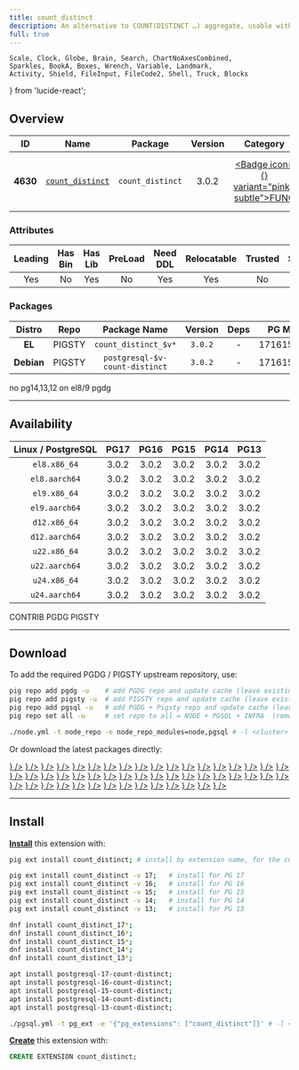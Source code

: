 ```yaml
---
title: count_distinct
description: An alternative to COUNT(DISTINCT …) aggregate, usable with HashAggregate
full: true
---
```


    Scale, Clock, Globe, Brain, Search, ChartNoAxesCombined,
    Sparkles, BookA, Boxes, Wrench, Variable, Landmark,
    Activity, Shield, FileInput, FileCode2, Shell, Truck, Blocks
} from 'lucide-react';

## Overview

| <TooltipIconButton tooltip="Extension unique identifier" side="top">ID</TooltipIconButton> | <TooltipIconButton tooltip="Extension name" side="top">Name</TooltipIconButton> | <TooltipIconButton tooltip="Package name for installation" side="top">Package</TooltipIconButton> | <TooltipIconButton tooltip="Latest available extension version" side="top">Version</TooltipIconButton> | <TooltipIconButton tooltip="Extension category" side="top">Category</TooltipIconButton> | <TooltipIconButton tooltip="Open source license" side="top">License</TooltipIconButton> | <TooltipIconButton tooltip="Programming language" side="top">Lang</TooltipIconButton> |
|:--------:|:--------:|:----------:|:--------------:|:---------------------------------------:|:------------------------------------------------------:|:----:|
| **4630** | [`count_distinct`](https://github.com/tvondra/count_distinct) | `count_distinct` | 3.0.2 | <a href="/ext/func" className="no-underline"><Badge icon={<Variable />} variant="pink-subtle">FUNC</Badge></a> | <a href="/ext/list/license#bsd-2-clause" className="no-underline"><Badge icon={<Scale />} variant="blue-subtle">BSD 2-Clause</Badge></a> | <a href="/ext/list/lang#c"><Badge icon={<FileCode2 />} variant="blue-subtle">C</Badge></a> |

### Attributes

| <TooltipIconButton tooltip="The Primary Leading extension in the Package" side="top">Leading</TooltipIconButton> | <TooltipIconButton tooltip="Contains binary utils" side="top">Has Bin</TooltipIconButton> | <TooltipIconButton tooltip="Contains .so shared library files" side="top">Has Lib</TooltipIconButton> | <TooltipIconButton tooltip="Requires preloading via shared_preload_libraries" side="top">PreLoad</TooltipIconButton> | <TooltipIconButton tooltip="Requires CREATE EXTENSION DDL command" side="top">Need DDL</TooltipIconButton> | <TooltipIconButton tooltip="Can be installed in any schema" side="top">Relocatable</TooltipIconButton> | <TooltipIconButton tooltip="Can be created by non-superuser" side="top">Trusted</TooltipIconButton> | <TooltipIconButton tooltip="Schemas used by this extension" side="top">Schemas</TooltipIconButton> |
|:-------:|:-------:|:-------:|:-------:|:--------:|:-----------:|:-------:|:-------:|
| Yes | No | Yes | No | Yes | Yes | No | - |

### Packages

| <TooltipIconButton tooltip="Linux distribution family, EL or Debian" side="top">Distro</TooltipIconButton> | <TooltipIconButton tooltip="Package repository" side="top">Repo</TooltipIconButton> | <TooltipIconButton tooltip="The RPM/DEB Package Name Pattern (replace $v with real pg major)" side="top">Package Name</TooltipIconButton> | <TooltipIconButton tooltip="Latest package version" side="top">Version</TooltipIconButton> | <TooltipIconButton tooltip="RPM/DEB Package dependencies" side="top">Deps</TooltipIconButton> | <TooltipIconButton tooltip="Available in these PostgreSQL Major Versions" side="top">PG Major</TooltipIconButton> |
|:----------:|:--------:|:------------------------:|:-----------:|:------------:|:------------------:|
|   **EL**   | <Badge variant="amber-subtle"><span className="font-bold">PIGSTY</span></Badge> | `count_distinct_$v*` | `3.0.2` | - | <Badge variant="green-subtle">17</Badge><Badge variant="green-subtle">16</Badge><Badge variant="green-subtle">15</Badge><Badge variant="green-subtle">14</Badge><Badge variant="green-subtle">13</Badge> |
| **Debian** | <Badge variant="amber-subtle"><span className="font-bold">PIGSTY</span></Badge> | `postgresql-$v-count-distinct` | `3.0.2` | - | <Badge variant="green-subtle">17</Badge><Badge variant="green-subtle">16</Badge><Badge variant="green-subtle">15</Badge><Badge variant="green-subtle">14</Badge><Badge variant="green-subtle">13</Badge> |


<Callout title="Comments" type="info">
    no pg14,13,12 on el8/9 pgdg
</Callout>


------

## Availability

| <TooltipIconButton tooltip="Linux Distro Arch / PostgreSQL Major Version" side="top">Linux / PostgreSQL </TooltipIconButton> | **PG17** | **PG16** | **PG15** | **PG14** | **PG13** |
|:-----:|:-----:|:-----:|:-----:|:-----:|:-----:|
| `el8.x86_64` | <Badge variant="amber-subtle">3.0.2</Badge> | <Badge variant="amber-subtle">3.0.2</Badge> | <Badge variant="amber-subtle">3.0.2</Badge> | <Badge variant="amber-subtle">3.0.2</Badge> | <Badge variant="amber-subtle">3.0.2</Badge> |
| `el8.aarch64` | <Badge variant="amber-subtle">3.0.2</Badge> | <Badge variant="amber-subtle">3.0.2</Badge> | <Badge variant="amber-subtle">3.0.2</Badge> | <Badge variant="amber-subtle">3.0.2</Badge> | <Badge variant="amber-subtle">3.0.2</Badge> |
| `el9.x86_64` | <Badge variant="amber-subtle">3.0.2</Badge> | <Badge variant="amber-subtle">3.0.2</Badge> | <Badge variant="amber-subtle">3.0.2</Badge> | <Badge variant="amber-subtle">3.0.2</Badge> | <Badge variant="amber-subtle">3.0.2</Badge> |
| `el9.aarch64` | <Badge variant="amber-subtle">3.0.2</Badge> | <Badge variant="amber-subtle">3.0.2</Badge> | <Badge variant="amber-subtle">3.0.2</Badge> | <Badge variant="amber-subtle">3.0.2</Badge> | <Badge variant="amber-subtle">3.0.2</Badge> |
| `d12.x86_64` | <Badge variant="amber-subtle">3.0.2</Badge> | <Badge variant="amber-subtle">3.0.2</Badge> | <Badge variant="amber-subtle">3.0.2</Badge> | <Badge variant="amber-subtle">3.0.2</Badge> | <Badge variant="amber-subtle">3.0.2</Badge> |
| `d12.aarch64` | <Badge variant="amber-subtle">3.0.2</Badge> | <Badge variant="amber-subtle">3.0.2</Badge> | <Badge variant="amber-subtle">3.0.2</Badge> | <Badge variant="amber-subtle">3.0.2</Badge> | <Badge variant="amber-subtle">3.0.2</Badge> |
| `u22.x86_64` | <Badge variant="amber-subtle">3.0.2</Badge> | <Badge variant="amber-subtle">3.0.2</Badge> | <Badge variant="amber-subtle">3.0.2</Badge> | <Badge variant="amber-subtle">3.0.2</Badge> | <Badge variant="amber-subtle">3.0.2</Badge> |
| `u22.aarch64` | <Badge variant="amber-subtle">3.0.2</Badge> | <Badge variant="amber-subtle">3.0.2</Badge> | <Badge variant="amber-subtle">3.0.2</Badge> | <Badge variant="amber-subtle">3.0.2</Badge> | <Badge variant="amber-subtle">3.0.2</Badge> |
| `u24.x86_64` | <Badge variant="amber-subtle">3.0.2</Badge> | <Badge variant="amber-subtle">3.0.2</Badge> | <Badge variant="amber-subtle">3.0.2</Badge> | <Badge variant="amber-subtle">3.0.2</Badge> | <Badge variant="amber-subtle">3.0.2</Badge> |
| `u24.aarch64` | <Badge variant="amber-subtle">3.0.2</Badge> | <Badge variant="amber-subtle">3.0.2</Badge> | <Badge variant="amber-subtle">3.0.2</Badge> | <Badge variant="amber-subtle">3.0.2</Badge> | <Badge variant="amber-subtle">3.0.2</Badge> |

<Badge variant="green-subtle"><span className="font-black">CONTRIB</span></Badge> <Badge variant="blue-subtle"><span className="font-black">PGDG</span></Badge> <Badge variant="amber-subtle"><span className="font-black">PIGSTY</span></Badge>

------

## Download

To add the required PGDG / PIGSTY upstream repository, use:

```bash tab="pig"
pig repo add pgdg -u    # add PGDG repo and update cache (leave existing repos)
pig repo add pigsty -u  # add PIGSTY repo and update cache (leave existing repos)
pig repo add pgsql -u   # add PGDG + Pigsty repo and update cache (leave existing repos)
pig repo set all -u     # set repo to all = NODE + PGSQL + INFRA  (remove existing repos)
```
```bash tab="pigsty"
./node.yml -t node_repo -e node_repo_modules=node,pgsql # -l <cluster>
```

Or download the latest packages directly:

<Files>
    <Folder name="el8.x86_64">
        <a href="https://repo.pigsty.io/yum/pgsql/el8.x86_64/count_distinct_17-3.0.2-1PIGSTY.el8.x86_64.rpm"><File name="count_distinct_17-3.0.2-1PIGSTY.el8.x86_64.rpm" icon={<Package className="text-emerald-500" />} /></a>
        <a href="https://repo.pigsty.io/yum/pgsql/el8.x86_64/count_distinct_16-3.0.2-1PIGSTY.el8.x86_64.rpm"><File name="count_distinct_16-3.0.2-1PIGSTY.el8.x86_64.rpm" icon={<Package className="text-emerald-500" />} /></a>
        <a href="https://repo.pigsty.io/yum/pgsql/el8.x86_64/count_distinct_15-3.0.2-1PIGSTY.el8.x86_64.rpm"><File name="count_distinct_15-3.0.2-1PIGSTY.el8.x86_64.rpm" icon={<Package className="text-emerald-500" />} /></a>
        <a href="https://repo.pigsty.io/yum/pgsql/el8.x86_64/count_distinct_14-3.0.2-1PIGSTY.el8.x86_64.rpm"><File name="count_distinct_14-3.0.2-1PIGSTY.el8.x86_64.rpm" icon={<Package className="text-emerald-500" />} /></a>
        <a href="https://repo.pigsty.io/yum/pgsql/el8.x86_64/count_distinct_13-3.0.2-1PIGSTY.el8.x86_64.rpm"><File name="count_distinct_13-3.0.2-1PIGSTY.el8.x86_64.rpm" icon={<Package className="text-emerald-500" />} /></a>
    </Folder>
    <Folder name="el8.aarch64">
        <a href="https://repo.pigsty.io/yum/pgsql/el8.aarch64/count_distinct_17-3.0.2-1PIGSTY.el8.aarch64.rpm"><File name="count_distinct_17-3.0.2-1PIGSTY.el8.aarch64.rpm" icon={<Package className="text-orange-500" />} /></a>
        <a href="https://repo.pigsty.io/yum/pgsql/el8.aarch64/count_distinct_16-3.0.2-1PIGSTY.el8.aarch64.rpm"><File name="count_distinct_16-3.0.2-1PIGSTY.el8.aarch64.rpm" icon={<Package className="text-orange-500" />} /></a>
        <a href="https://repo.pigsty.io/yum/pgsql/el8.aarch64/count_distinct_15-3.0.2-1PIGSTY.el8.aarch64.rpm"><File name="count_distinct_15-3.0.2-1PIGSTY.el8.aarch64.rpm" icon={<Package className="text-orange-500" />} /></a>
        <a href="https://repo.pigsty.io/yum/pgsql/el8.aarch64/count_distinct_14-3.0.2-1PIGSTY.el8.aarch64.rpm"><File name="count_distinct_14-3.0.2-1PIGSTY.el8.aarch64.rpm" icon={<Package className="text-orange-500" />} /></a>
        <a href="https://repo.pigsty.io/yum/pgsql/el8.aarch64/count_distinct_13-3.0.2-1PIGSTY.el8.aarch64.rpm"><File name="count_distinct_13-3.0.2-1PIGSTY.el8.aarch64.rpm" icon={<Package className="text-orange-500" />} /></a>
    </Folder>
    <Folder name="el9.x86_64">
        <a href="https://repo.pigsty.io/yum/pgsql/el9.x86_64/count_distinct_17-3.0.2-1PIGSTY.el9.x86_64.rpm"><File name="count_distinct_17-3.0.2-1PIGSTY.el9.x86_64.rpm" icon={<Package className="text-emerald-500" />} /></a>
        <a href="https://repo.pigsty.io/yum/pgsql/el9.x86_64/count_distinct_16-3.0.2-1PIGSTY.el9.x86_64.rpm"><File name="count_distinct_16-3.0.2-1PIGSTY.el9.x86_64.rpm" icon={<Package className="text-emerald-500" />} /></a>
        <a href="https://repo.pigsty.io/yum/pgsql/el9.x86_64/count_distinct_15-3.0.2-1PIGSTY.el9.x86_64.rpm"><File name="count_distinct_15-3.0.2-1PIGSTY.el9.x86_64.rpm" icon={<Package className="text-emerald-500" />} /></a>
        <a href="https://repo.pigsty.io/yum/pgsql/el9.x86_64/count_distinct_14-3.0.2-1PIGSTY.el9.x86_64.rpm"><File name="count_distinct_14-3.0.2-1PIGSTY.el9.x86_64.rpm" icon={<Package className="text-emerald-500" />} /></a>
        <a href="https://repo.pigsty.io/yum/pgsql/el9.x86_64/count_distinct_13-3.0.2-1PIGSTY.el9.x86_64.rpm"><File name="count_distinct_13-3.0.2-1PIGSTY.el9.x86_64.rpm" icon={<Package className="text-emerald-500" />} /></a>
    </Folder>
    <Folder name="el9.aarch64">
        <a href="https://repo.pigsty.io/yum/pgsql/el9.aarch64/count_distinct_17-3.0.2-1PIGSTY.el9.aarch64.rpm"><File name="count_distinct_17-3.0.2-1PIGSTY.el9.aarch64.rpm" icon={<Package className="text-orange-500" />} /></a>
        <a href="https://repo.pigsty.io/yum/pgsql/el9.aarch64/count_distinct_16-3.0.2-1PIGSTY.el9.aarch64.rpm"><File name="count_distinct_16-3.0.2-1PIGSTY.el9.aarch64.rpm" icon={<Package className="text-orange-500" />} /></a>
        <a href="https://repo.pigsty.io/yum/pgsql/el9.aarch64/count_distinct_15-3.0.2-1PIGSTY.el9.aarch64.rpm"><File name="count_distinct_15-3.0.2-1PIGSTY.el9.aarch64.rpm" icon={<Package className="text-orange-500" />} /></a>
        <a href="https://repo.pigsty.io/yum/pgsql/el9.aarch64/count_distinct_14-3.0.2-1PIGSTY.el9.aarch64.rpm"><File name="count_distinct_14-3.0.2-1PIGSTY.el9.aarch64.rpm" icon={<Package className="text-orange-500" />} /></a>
        <a href="https://repo.pigsty.io/yum/pgsql/el9.aarch64/count_distinct_13-3.0.2-1PIGSTY.el9.aarch64.rpm"><File name="count_distinct_13-3.0.2-1PIGSTY.el9.aarch64.rpm" icon={<Package className="text-orange-500" />} /></a>
    </Folder>
    <Folder name="d12.x86_64">
        <a href="https://repo.pigsty.io/apt/pgsql/bookworm/pool/main/c/count-distinct/postgresql-17-count-distinct_3.0.2-1PIGSTY~bookworm_amd64.deb"><File name="postgresql-17-count-distinct_3.0.2-1PIGSTY~bookworm_amd64.deb" icon={<Box className="text-emerald-500" />} /></a>
        <a href="https://repo.pigsty.io/apt/pgsql/bookworm/pool/main/c/count-distinct/postgresql-16-count-distinct_3.0.2-1PIGSTY~bookworm_amd64.deb"><File name="postgresql-16-count-distinct_3.0.2-1PIGSTY~bookworm_amd64.deb" icon={<Box className="text-emerald-500" />} /></a>
        <a href="https://repo.pigsty.io/apt/pgsql/bookworm/pool/main/c/count-distinct/postgresql-15-count-distinct_3.0.2-1PIGSTY~bookworm_amd64.deb"><File name="postgresql-15-count-distinct_3.0.2-1PIGSTY~bookworm_amd64.deb" icon={<Box className="text-emerald-500" />} /></a>
        <a href="https://repo.pigsty.io/apt/pgsql/bookworm/pool/main/c/count-distinct/postgresql-14-count-distinct_3.0.2-1PIGSTY~bookworm_amd64.deb"><File name="postgresql-14-count-distinct_3.0.2-1PIGSTY~bookworm_amd64.deb" icon={<Box className="text-emerald-500" />} /></a>
        <a href="https://repo.pigsty.io/apt/pgsql/bookworm/pool/main/c/count-distinct/postgresql-13-count-distinct_3.0.2-1PIGSTY~bookworm_amd64.deb"><File name="postgresql-13-count-distinct_3.0.2-1PIGSTY~bookworm_amd64.deb" icon={<Box className="text-emerald-500" />} /></a>
    </Folder>
    <Folder name="d12.aarch64">
        <a href="https://repo.pigsty.io/apt/pgsql/bookworm/pool/main/c/count-distinct/postgresql-17-count-distinct_3.0.2-1PIGSTY~bookworm_arm64.deb"><File name="postgresql-17-count-distinct_3.0.2-1PIGSTY~bookworm_arm64.deb" icon={<Box className="text-orange-500" />} /></a>
        <a href="https://repo.pigsty.io/apt/pgsql/bookworm/pool/main/c/count-distinct/postgresql-16-count-distinct_3.0.2-1PIGSTY~bookworm_arm64.deb"><File name="postgresql-16-count-distinct_3.0.2-1PIGSTY~bookworm_arm64.deb" icon={<Box className="text-orange-500" />} /></a>
        <a href="https://repo.pigsty.io/apt/pgsql/bookworm/pool/main/c/count-distinct/postgresql-15-count-distinct_3.0.2-1PIGSTY~bookworm_arm64.deb"><File name="postgresql-15-count-distinct_3.0.2-1PIGSTY~bookworm_arm64.deb" icon={<Box className="text-orange-500" />} /></a>
        <a href="https://repo.pigsty.io/apt/pgsql/bookworm/pool/main/c/count-distinct/postgresql-14-count-distinct_3.0.2-1PIGSTY~bookworm_arm64.deb"><File name="postgresql-14-count-distinct_3.0.2-1PIGSTY~bookworm_arm64.deb" icon={<Box className="text-orange-500" />} /></a>
        <a href="https://repo.pigsty.io/apt/pgsql/bookworm/pool/main/c/count-distinct/postgresql-13-count-distinct_3.0.2-1PIGSTY~bookworm_arm64.deb"><File name="postgresql-13-count-distinct_3.0.2-1PIGSTY~bookworm_arm64.deb" icon={<Box className="text-orange-500" />} /></a>
    </Folder>
    <Folder name="u22.x86_64">
        <a href="https://repo.pigsty.io/apt/pgsql/jammy/pool/main/c/count-distinct/postgresql-17-count-distinct_3.0.2-1PIGSTY~jammy_amd64.deb"><File name="postgresql-17-count-distinct_3.0.2-1PIGSTY~jammy_amd64.deb" icon={<Box className="text-emerald-500" />} /></a>
        <a href="https://repo.pigsty.io/apt/pgsql/jammy/pool/main/c/count-distinct/postgresql-16-count-distinct_3.0.2-1PIGSTY~jammy_amd64.deb"><File name="postgresql-16-count-distinct_3.0.2-1PIGSTY~jammy_amd64.deb" icon={<Box className="text-emerald-500" />} /></a>
        <a href="https://repo.pigsty.io/apt/pgsql/jammy/pool/main/c/count-distinct/postgresql-15-count-distinct_3.0.2-1PIGSTY~jammy_amd64.deb"><File name="postgresql-15-count-distinct_3.0.2-1PIGSTY~jammy_amd64.deb" icon={<Box className="text-emerald-500" />} /></a>
        <a href="https://repo.pigsty.io/apt/pgsql/jammy/pool/main/c/count-distinct/postgresql-14-count-distinct_3.0.2-1PIGSTY~jammy_amd64.deb"><File name="postgresql-14-count-distinct_3.0.2-1PIGSTY~jammy_amd64.deb" icon={<Box className="text-emerald-500" />} /></a>
        <a href="https://repo.pigsty.io/apt/pgsql/jammy/pool/main/c/count-distinct/postgresql-13-count-distinct_3.0.2-1PIGSTY~jammy_amd64.deb"><File name="postgresql-13-count-distinct_3.0.2-1PIGSTY~jammy_amd64.deb" icon={<Box className="text-emerald-500" />} /></a>
    </Folder>
    <Folder name="u22.aarch64">
        <a href="https://repo.pigsty.io/apt/pgsql/jammy/pool/main/c/count-distinct/postgresql-17-count-distinct_3.0.2-1PIGSTY~jammy_arm64.deb"><File name="postgresql-17-count-distinct_3.0.2-1PIGSTY~jammy_arm64.deb" icon={<Box className="text-orange-500" />} /></a>
        <a href="https://repo.pigsty.io/apt/pgsql/jammy/pool/main/c/count-distinct/postgresql-16-count-distinct_3.0.2-1PIGSTY~jammy_arm64.deb"><File name="postgresql-16-count-distinct_3.0.2-1PIGSTY~jammy_arm64.deb" icon={<Box className="text-orange-500" />} /></a>
        <a href="https://repo.pigsty.io/apt/pgsql/jammy/pool/main/c/count-distinct/postgresql-15-count-distinct_3.0.2-1PIGSTY~jammy_arm64.deb"><File name="postgresql-15-count-distinct_3.0.2-1PIGSTY~jammy_arm64.deb" icon={<Box className="text-orange-500" />} /></a>
        <a href="https://repo.pigsty.io/apt/pgsql/jammy/pool/main/c/count-distinct/postgresql-14-count-distinct_3.0.2-1PIGSTY~jammy_arm64.deb"><File name="postgresql-14-count-distinct_3.0.2-1PIGSTY~jammy_arm64.deb" icon={<Box className="text-orange-500" />} /></a>
        <a href="https://repo.pigsty.io/apt/pgsql/jammy/pool/main/c/count-distinct/postgresql-13-count-distinct_3.0.2-1PIGSTY~jammy_arm64.deb"><File name="postgresql-13-count-distinct_3.0.2-1PIGSTY~jammy_arm64.deb" icon={<Box className="text-orange-500" />} /></a>
    </Folder>
    <Folder name="u24.x86_64">
        <a href="https://repo.pigsty.io/apt/pgsql/noble/pool/main/c/count-distinct/postgresql-17-count-distinct_3.0.2-1PIGSTY~noble_amd64.deb"><File name="postgresql-17-count-distinct_3.0.2-1PIGSTY~noble_amd64.deb" icon={<Box className="text-emerald-500" />} /></a>
        <a href="https://repo.pigsty.io/apt/pgsql/noble/pool/main/c/count-distinct/postgresql-16-count-distinct_3.0.2-1PIGSTY~noble_amd64.deb"><File name="postgresql-16-count-distinct_3.0.2-1PIGSTY~noble_amd64.deb" icon={<Box className="text-emerald-500" />} /></a>
        <a href="https://repo.pigsty.io/apt/pgsql/noble/pool/main/c/count-distinct/postgresql-15-count-distinct_3.0.2-1PIGSTY~noble_amd64.deb"><File name="postgresql-15-count-distinct_3.0.2-1PIGSTY~noble_amd64.deb" icon={<Box className="text-emerald-500" />} /></a>
        <a href="https://repo.pigsty.io/apt/pgsql/noble/pool/main/c/count-distinct/postgresql-14-count-distinct_3.0.2-1PIGSTY~noble_amd64.deb"><File name="postgresql-14-count-distinct_3.0.2-1PIGSTY~noble_amd64.deb" icon={<Box className="text-emerald-500" />} /></a>
        <a href="https://repo.pigsty.io/apt/pgsql/noble/pool/main/c/count-distinct/postgresql-13-count-distinct_3.0.2-1PIGSTY~noble_amd64.deb"><File name="postgresql-13-count-distinct_3.0.2-1PIGSTY~noble_amd64.deb" icon={<Box className="text-emerald-500" />} /></a>
    </Folder>
    <Folder name="u24.aarch64">
        <a href="https://repo.pigsty.io/apt/pgsql/noble/pool/main/c/count-distinct/postgresql-17-count-distinct_3.0.2-1PIGSTY~noble_arm64.deb"><File name="postgresql-17-count-distinct_3.0.2-1PIGSTY~noble_arm64.deb" icon={<Box className="text-orange-500" />} /></a>
        <a href="https://repo.pigsty.io/apt/pgsql/noble/pool/main/c/count-distinct/postgresql-16-count-distinct_3.0.2-1PIGSTY~noble_arm64.deb"><File name="postgresql-16-count-distinct_3.0.2-1PIGSTY~noble_arm64.deb" icon={<Box className="text-orange-500" />} /></a>
        <a href="https://repo.pigsty.io/apt/pgsql/noble/pool/main/c/count-distinct/postgresql-15-count-distinct_3.0.2-1PIGSTY~noble_arm64.deb"><File name="postgresql-15-count-distinct_3.0.2-1PIGSTY~noble_arm64.deb" icon={<Box className="text-orange-500" />} /></a>
        <a href="https://repo.pigsty.io/apt/pgsql/noble/pool/main/c/count-distinct/postgresql-14-count-distinct_3.0.2-1PIGSTY~noble_arm64.deb"><File name="postgresql-14-count-distinct_3.0.2-1PIGSTY~noble_arm64.deb" icon={<Box className="text-orange-500" />} /></a>
        <a href="https://repo.pigsty.io/apt/pgsql/noble/pool/main/c/count-distinct/postgresql-13-count-distinct_3.0.2-1PIGSTY~noble_arm64.deb"><File name="postgresql-13-count-distinct_3.0.2-1PIGSTY~noble_arm64.deb" icon={<Box className="text-orange-500" />} /></a>
    </Folder>
</Files>

------

## Install

[**Install**](/docs/pgsql/ext/install) this extension with:

```bash tab="pig"
pig ext install count_distinct; # install by extension name, for the current active PG version

pig ext install count_distinct -v 17;   # install for PG 17
pig ext install count_distinct -v 16;   # install for PG 16
pig ext install count_distinct -v 15;   # install for PG 15
pig ext install count_distinct -v 14;   # install for PG 14
pig ext install count_distinct -v 13;   # install for PG 13
```
```bash tab="yum" 
dnf install count_distinct_17*;
dnf install count_distinct_16*;
dnf install count_distinct_15*;
dnf install count_distinct_14*;
dnf install count_distinct_13*;
```
```bash tab="apt" 
apt install postgresql-17-count-distinct;
apt install postgresql-16-count-distinct;
apt install postgresql-15-count-distinct;
apt install postgresql-14-count-distinct;
apt install postgresql-13-count-distinct;
```
```bash tab="ansible"
./pgsql.yml -t pg_ext -e '{"pg_extensions": ["count_distinct"]}' # -l <cls>
```

[**Create**](/docs/pgsql/ext/create) this extension with:

```sql
CREATE EXTENSION count_distinct;
```


